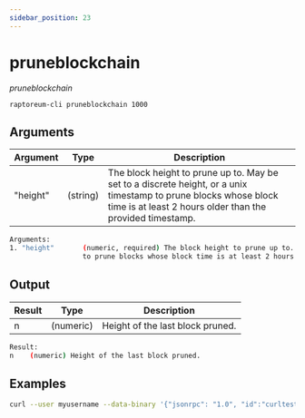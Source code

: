 ```yaml
---
sidebar_position: 23
---
```


# pruneblockchain

*pruneblockchain*

`raptoreum-cli pruneblockchain 1000`

<!-- <ReactPlayer playing controls url={[
    {src: `${require('./assets/placeholder.webm').default}`, type: 'video/webm'}]} /> -->


## Arguments

| Argument | Type | Description |
|--|--|--|
| "height" | (string) | The block height to prune up to. May be set to a discrete height, or a unix timestamp to prune blocks whose block time is at least 2 hours older than the provided timestamp. |

```bash
Arguments:
1. "height"       (numeric, required) The block height to prune up to. May be set to a discrete height, or a unix timestamp
                  to prune blocks whose block time is at least 2 hours older than the provided timestamp.
```

## Output

| Result | Type | Description |
|--|--|--|
| n | (numeric) | Height of the last block pruned. |

```bash
Result:
n    (numeric) Height of the last block pruned.
```


## Examples

```bash
curl --user myusername --data-binary '{"jsonrpc": "1.0", "id":"curltest", "method": "pruneblockchain", "params": [1000] }' -H 'content-type: text/plain;' http://127.0.0.1:9998/
```
